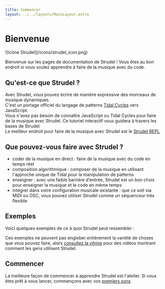 ```yaml
---
title: Commencer
layout: ../../layouts/MainLayout.astro
---
```



# Bienvenue

<div className="w-32 animate-pulse md:float-right ml-8">![Icône Strudel](/icons/strudel_icon.png)</div>

Bienvenue sur les pages de documentation de Strudel !
Vous êtes au bon endroit si vous voulez apprendre à faire de la musique avec du code.

## Qu'est-ce que Strudel ?

Avec Strudel, vous pouvez écrire de manière expressive des morceaux de musique dynamiques.<br/>
C'est un portage officiel du langage de patterns [Tidal Cycles](https://tidalcycles.org/) vers JavaScript.<br/>
Vous n'avez pas besoin de connaître JavaScript ou Tidal Cycles pour faire de la musique avec Strudel.
Ce tutoriel interactif vous guidera à travers les bases de Strudel.<br/>
Le meilleur endroit pour faire de la musique avec Strudel est le [Strudel REPL](https://strudel.cc/)

<div className="clear-both" />

## Que pouvez-vous faire avec Strudel ?

- coder de la musique en direct : faire de la musique avec du code en temps réel
- composition algorithmique : composer de la musique en utilisant l'approche unique de Tidal pour la manipulation de patterns
- enseigner : avec une faible barrière d'entrée, Strudel est un bon choix pour enseigner la musique et le code en même temps
- intégrer dans votre configuration musicale existante : que ce soit via MIDI ou OSC, vous pouvez utiliser Strudel comme un séquenceur très flexible

## Exemples

Voici quelques exemples de ce à quoi Strudel peut ressembler :

<MiniRepl client:idle tunes={examples} />

Ces exemples ne peuvent pas englober entièrement la variété de choses que vous pouvez faire, alors [consultez la vitrine](/intro/showcase/) pour des vidéos montrant comment les gens utilisent Strudel.

## Commencer

La meilleure façon de commencer à apprendre Strudel est l'atelier.
Si vous êtes prêt à vous lancer, commençons avec vos [premiers sons](/workshop/first-sounds)